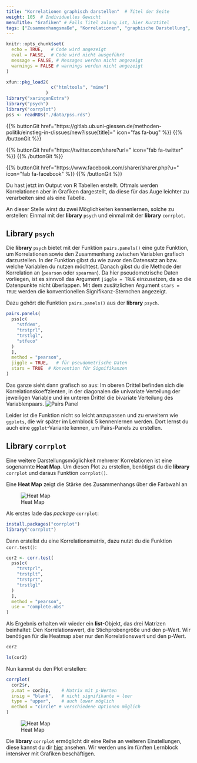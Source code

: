 ```yaml
---
title: "Korrelationen graphisch darstellen"  # Titel der Seite
weight: 105  # Individuelles Gewicht 
menuTitle: "Grafiken" # Falls Titel zulang ist, hier Kurztitel
tags: ["Zusammenhangsmaße", "Korrelationen", "graphische Darstellung", "ggplot"]  # Tags hiereinsetzen; Kurzwort, was auf der Seite passsiert
---
```

```r
knitr::opts_chunk$set(
  echo = TRUE,   # Code wird angezeigt
  eval = FALSE,  # Code wird nicht ausgeführt
  message = FALSE, # Messages werden nicht angezeigt
  warnings = FALSE # warnings werden nicht angezeigt
)

xfun::pkg_load2(
                 c("htmltools", "mime")
               )
library("xaringanExtra")
library("psych")
library("corrplot")
pss <- readRDS("./data/pss.rds")
```

{{% buttonGit href=\"https\:\/\/gitlab.ub.uni-giessen.de\/methoden-politik\/einstieg-in-r\/issues\/new?issue[title]=\" icon=\"fas fa-bug\" %}} {{% /buttonGit %}} 

{{% buttonGit href=\"https\:\/\/twitter.com\/share?url=\" icon=\"fab fa-twitter\" %}} {{% /buttonGit %}}

{{% buttonGit href=\"https\:\/\/www.facebook.com\/sharer\/sharer.php?u=\" icon=\"fab fa-facebook\" %}} {{% /buttonGit %}}

Du hast jetzt im Output von R Tabellen erstellt. Oftmals werden Korrelationen aber in Grafiken dargestellt, da diese für das Auge leichter zu verarbeiten sind als eine Tabelle. 

An dieser Stelle wirst du zwei Möglichkeiten kennenlernen, solche zu erstellen: Einmal mit der **library** `psych` und einmal mit der **library** `corrplot`. 

## Library `psych`
Die **library** `psych` bietet mit der Funktion `pairs.panels()` eine gute Funktion, um Korrelationen sowie den Zusammenhang zwischen Variablen grafisch darzustellen. In der Funktion gibst du wie zuvor den Datensatz an bzw. welche Variablen du nutzen möchtest. Danach gibst du die Methode der Korrelation an (`pearson` oder `spearman`). Da hier pseudometrische Daten vorliegen, ist es sinnvoll das Argument `jiggle = TRUE` einzusetzen, da so die Datenpunkte nicht überlappen. Mit dem zusätzlichen Argument `stars = TRUE` werden die konventionellen Signifikanz-Sternchen angezeigt. 

Dazu gehört die Funktion `pairs.panels()` aus der **library** `psych`.
```r
pairs.panels(
  pss[c(
    "stfdem",
    "trstprl",
    "trstlgl",
    "stfeco"
  )
  ],
  method = "pearson",   
  jiggle = TRUE,   # für pseudometrische Daten
  stars = TRUE  # Konvention für Signifikanzen
)               
```
Das ganze sieht dann grafisch so aus: Im oberen Drittel befinden sich die Korrelationskoeffzienten, in der diagonalen die univariate Verteilung der jeweiligen Variable und im unteren Drittel die bivariate Verteilung des Variablenpaars.
![Pairs Panel](../img/pairspanels.png)

Leider ist die Funktion nicht so leicht anzupassen und zu erweitern wie `ggplots`, die wir später im Lernblock 5 kennenlernen werden. Dort lernst du auch eine `ggplot`-Variante kennen, um Pairs-Panels zu erstellen. 

## Library `corrplot`
Eine weitere Darstellungsmöglichkeit mehrerer Korrelationen ist eine sogenannte **Heat Map**. Um diesen Plot zu erstellen, benötigst du die **library** `corrplot` und daraus Funktion `corrplot()`. 

Eine **Heat Map** zeigt die Stärke des Zusammenhangs über die Farbwahl an 

![Heat Map](../img/corrplot.png)

Als erstes lade das *package* `corrplot`:
```r
install.packages("corrplot")
library("corrplot")
```

Dann erstellst du eine Korrelationsmatrix, dazu nutzt du die Funktion `corr.test()`:
```r
cor2 <- corr.test(
  pss[c(
    "trstprl",
    "trstplt",
    "trstprt",
    "trstlgl"
  )
  ],
  method = "pearson",
  use = "complete.obs"
) 
```

Als Ergebnis erhalten wir wieder ein **list**-Objekt, das drei Matrizen beinhaltet: Den Korrelationswert, die Stichprobengröße und den p-Wert. Wir benötigen für die Heatmap aber nur den Korrelationswert und den p-Wert.
```r
cor2

ls(cor2)
```

Nun kannst du den Plot erstellen:
```r
corrplot(
  cor2$r, 
  p.mat = cor2$p,    # Matrix mit p-Werten
  insig = "blank",   # nicht signifikante = leer
  type = "upper",    # auch lower möglich
  method = "circle" # verschiedene Optionen möglich
)    
```

![Heat Map](../img/corrplot.png)

Die **library** `corrplot` ermöglicht dir eine Reihe an weiteren Einstellungen, diese kannst du dir [hier](https://cran.r-project.org/web/packages/corrplot/vignettes/corrplot-intro.html) ansehen. Wir werden uns im fünften Lernblock intensiver mit Grafiken beschäftigen. 